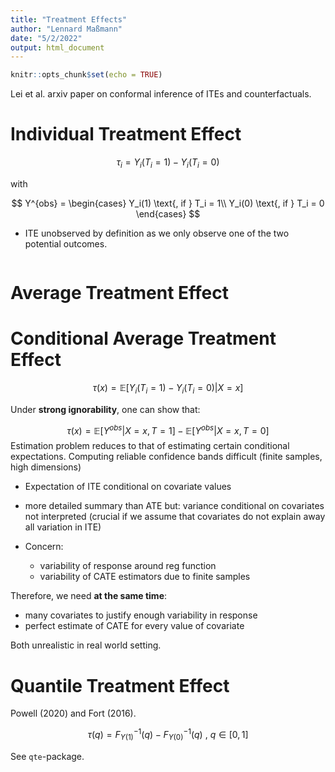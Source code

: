 ```yaml
---
title: "Treatment Effects"
author: "Lennard Maßmann"
date: "5/2/2022"
output: html_document
---
```


```r
knitr::opts_chunk$set(echo = TRUE)
```

Lei et al. arxiv paper on conformal inference of ITEs and counterfactuals. 

# Individual Treatment Effect

$$
\tau_i = Y_i(T_i=1) - Y_i(T_i=0) 
$$

with

$$
Y^{obs} = 
\begin{cases}
  Y_i(1)  \text{, if } T_i = 1\\    
  Y_i(0)  \text{, if } T_i = 0
\end{cases}
$$




- ITE unobserved by definition as we only observe one of the two potential outcomes. 

```r

```


# Average Treatment Effect



# Conditional Average Treatment Effect

$$
\tau(x) = \mathbb{E}[Y_i(T_i=1) - Y_i(T_i=0)|X=x] 
$$

Under **strong ignorability**, one can show that: 

$$
\tau(x) = \mathbb{E}[Y^{obs}|X=x, T=1] - \mathbb{E}[Y^{obs}|X=x, T=0]
$$
Estimation problem reduces to that of estimating certain conditional expectations. Computing reliable confidence bands difficult (finite samples, high dimensions)

- Expectation of ITE conditional on covariate values

- more detailed summary than ATE but: variance conditional on covariates not interpreted (crucial if we assume that covariates do not explain away all variation in ITE)

- Concern: 
	+ variability of response around reg function
	+ variability of CATE estimators due to finite samples
	
Therefore, we need **at the same time**: 

- many covariates to justify enough variability in response
- perfect estimate of CATE for every value of covariate

Both unrealistic in real world setting. 


# Quantile Treatment Effect

Powell (2020) and Fort (2016). 

$$
\tau(q) = F^{-1}_{Y(1)}(q) - F^{-1}_{Y(0)}(q) \text{ , } q \in [0,1]
$$

See `qte`-package.

 




